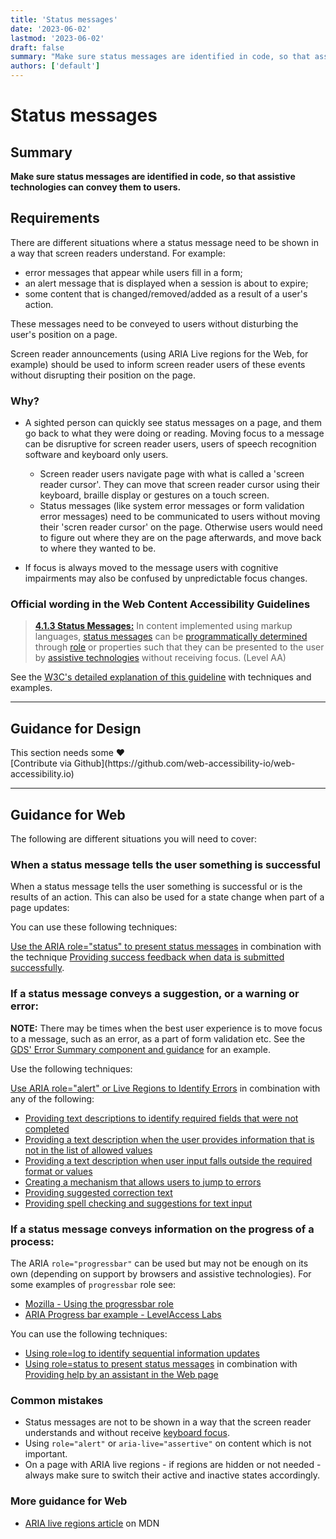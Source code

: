 ```yaml
---
title: 'Status messages'
date: '2023-06-02'
lastmod: '2023-06-02'
draft: false
summary: "Make sure status messages are identified in code, so that assistive technologies can convey them to users."
authors: ['default']
---
```


# Status messages

## Summary

**Make sure status messages are identified in code, so that assistive technologies can convey them to users.**

## Requirements

There are different situations where a status message need to be shown in a way that screen readers understand. For example:
* error messages that appear while users fill in a form;
* an alert message that is displayed when a session is about to expire;
* some content that is changed/removed/added as a result of a user's action.

These messages need to be conveyed to users without disturbing the user's position on a page.

Screen reader announcements (using ARIA Live regions for the Web, for example) should be used to inform screen reader users of these events without disrupting their position on the page.

### Why?

* A sighted person can quickly see status messages on a page, and them go back to what they were doing or reading. Moving focus to a message can be disruptive for screen reader users, users of speech recognition software and keyboard only users.
  * Screen reader users navigate page with what is called a 'screen reader cursor'. They can move that screen reader cursor using their keyboard, braille display or gestures on a touch screen.
  * Status messages (like system error messages or form validation error messages) need to be communicated to users without moving their 'scren reader cursor' on the page. Otherwise users would need to figure out where they are on the page afterwards, and move back to where they wanted to be.

* If focus is always moved to the message users with cognitive impairments may also be confused by unpredictable focus changes.

### Official wording in the Web Content Accessibility Guidelines

> [**4.1.3 Status Messages:**](https://www.w3.org/WAI/WCAG21/Understanding/status-messages.html) In content implemented using markup languages, [status messages](https://www.w3.org/WAI/WCAG21/Understanding/status-messages.html#dfn-status-message) can be [programmatically determined](https://www.w3.org/WAI/WCAG21/Understanding/status-messages.html#dfn-programmatically-determined) through [role](https://www.w3.org/WAI/WCAG21/Understanding/status-messages.html#dfn-role) or properties such that they can be presented to the user by [assistive technologies](https://www.w3.org/WAI/WCAG21/Understanding/status-messages.html#dfn-assistive-technology) without receiving focus. (Level AA)

See the [W3C's detailed explanation of this guideline](https://www.w3.org/WAI/WCAG21/Understanding/status-messages.html) with techniques and examples.

---

## Guidance for Design

<Callout type="warning">
This section needs some <span role="img" aria-label="love emoji">❤️</span><br/>[Contribute via Github](https://github.com/web-accessibility-io/web-accessibility.io)
</Callout>

---

## Guidance for Web

The following are different situations you will need to cover:

### When a status message tells the user something is successful

When a status message tells the user something is successful or is the results of an action. This can also be used for a state change when part of a page updates:

You can use these following techniques:

[Use the ARIA role="status" to present status messages](https://www.w3.org/WAI/WCAG21/Techniques/aria/ARIA22) in combination with the technique [Providing success feedback when data is submitted successfully](https://www.w3.org/WAI/WCAG21/Techniques/general/G199).

### If a status message conveys a suggestion, or a warning or error:

<strong>NOTE:</strong> There may be times when the best user experience is to move focus to a message, such as an error, as a part of form validation etc. See the [GDS' Error Summary component and guidance](https://design-system.service.gov.uk/components/error-summary/) for an example.

Use the following techniques:

[Use ARIA role="alert" or Live Regions to Identify Errors](https://www.w3.org/WAI/WCAG21/Techniques/aria/ARIA19) in combination with any of the following:

* [Providing text descriptions to identify required fields that were not completed](https://www.w3.org/WAI/WCAG21/Techniques/general/G83)
* [Providing a text description when the user provides information that is not in the list of allowed values](https://www.w3.org/WAI/WCAG21/Techniques/general/G84)
* [Providing a text description when user input falls outside the required format or values](https://www.w3.org/WAI/WCAG21/Techniques/general/G85)
* [Creating a mechanism that allows users to jump to errors](https://www.w3.org/WAI/WCAG21/Techniques/general/G139)
* [Providing suggested correction text](https://www.w3.org/WAI/WCAG21/Techniques/general/G177)
* [Providing spell checking and suggestions for text input](https://www.w3.org/WAI/WCAG21/Techniques/general/G194)

### If a status message conveys information on the progress of a process:

The ARIA <code>role="progressbar"</code> can be used but may not be enough on its own (depending on support by browsers and assistive technologies). For some examples of <code>progressbar</code> role see:

* [Mozilla - Using the progressbar role](https://developer.mozilla.org/en-US/docs/Web/Accessibility/ARIA/ARIA_Techniques/Using_the_progressbar_role)
* [ARIA Progress bar example - LevelAccess Labs](https://labs.levelaccess.com/index.php/ARIA_Progressbar)

You can use the following techniques:

* [Using role=log to identify sequential information updates](https://www.w3.org/WAI/WCAG21/Techniques/aria/ARIA23)
* [Using role=status to present status messages](https://www.w3.org/WAI/WCAG21/Techniques/aria/ARIA22) in combination with [Providing help by an assistant in the Web page](https://www.w3.org/WAI/WCAG21/Techniques/general/G193)

### Common mistakes

* Status messages are not to be shown in a way that the screen reader understands and without receive [keyboard focus](/playbook/definitions#keyboard-focus).
* Using <code>role="alert"</code> or <code>aria-live="assertive"</code> on content which is not important.
* On a page with ARIA live regions - if regions are hidden or not needed - always make sure to switch their active and inactive states accordingly.

### More guidance for Web

* [ARIA live regions article](https://developer.mozilla.org/en-US/docs/Web/Accessibility/ARIA/ARIA_Live_Regions) on MDN
